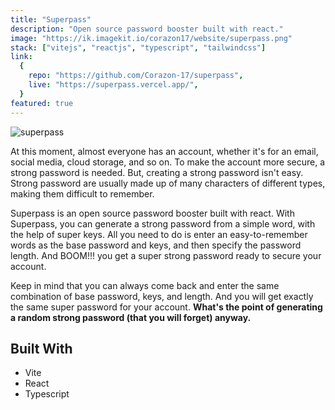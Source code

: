 ```yaml
---
title: "Superpass"
description: "Open source password booster built with react."
image: "https://ik.imagekit.io/corazon17/website/superpass.png"
stack: ["vitejs", "reactjs", "typescript", "tailwindcss"]
link:
  {
    repo: "https://github.com/Corazon-17/superpass",
    live: "https://superpass.vercel.app/",
  }
featured: true
---
```


![superpass](https://ik.imagekit.io/corazon17/website/superpass.png)

At this moment, almost everyone has an account, whether it's for an email, social media, cloud storage, and so on. To make the account more secure, a strong password is needed. But, creating a strong password isn't easy. Strong password are usually made up of many characters of different types, making them difficult to remember.

Superpass is an open source password booster built with react. With Superpass, you can generate a strong password from a simple word, with the help of super keys. All you need to do is enter an easy-to-remember words as the base password and keys, and then specify the password length. And BOOM!!! you get a super strong password ready to secure your account.

Keep in mind that you can always come back and enter the same combination of base password, keys, and length. And you will get exactly the same super password for your account. **What's the point of generating a random strong password (that you will forget) anyway.**

## Built With

- Vite
- React
- Typescript
